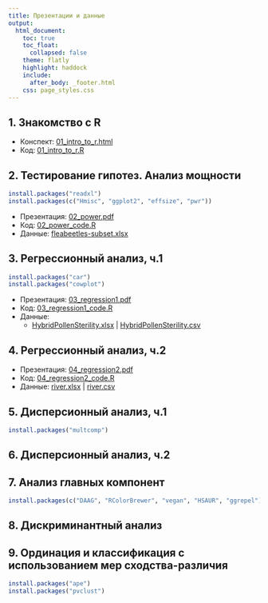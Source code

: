 ```yaml
---
title: Презентации и данные
output:
  html_document:
    toc: true
    toc_float:
      collapsed: false
    theme: flatly
    highlight: haddock
    include:
      after_body: _footer.html
    css: page_styles.css
---
```


## 1. Знакомство с R

- Конспект: [01_intro_to_r.html](01_intro_to_r.html)
-   Код: [01_intro_to_r.R](01_intro_to_r.R)

## 2. Тестирование гипотез. Анализ мощности

```r
install.packages("readxl")
install.packages(c("Hmisc", "ggplot2", "effsize", "pwr"))
```

- Презентация: [02_power.pdf](02_power.pdf)
- Код: [02_power_code.R](02_power_code.R)
- Данные: [fleabeetles-subset.xlsx](data/fleabeetles-subset.xlsx)

## 3. Регрессионный анализ, ч.1

```r
install.packages("car")
install.packages("cowplot")
```

- Презентация: [03_regression1.pdf](03_regression1.pdf)
- Код: [03_regression1_code.R](03_regression1_code.R)
- Данные:
    - [HybridPollenSterility.xlsx](data/HybridPollenSterility.xlsx) | [HybridPollenSterility.csv](data/HybridPollenSterility.csv)

## 4. Регрессионный анализ, ч.2

- Презентация: [04_regression2.pdf](04_regression2.pdf)
- Код: [04_regression2_code.R](04_regression2_code.R)
- Данные: [river.xlsx](data/river.xlsx) | [river.csv](data/river.csv)

## 5. Дисперсионный анализ, ч.1

```r
install.packages("multcomp")
```

<!-- - Презентация: [05_anova1.pdf](05_anova1.pdf) -->

<!-- - Код: [05_anova1_code.R](05_anova1_code.R) -->

<!-- - Данные: [sleep.xlsx](data/sleep.xlsx) | [sleep.csv](data/sleep.csv) -->

## 6. Дисперсионный анализ, ч.2

<!-- - Презентация: [06_anova2.pdf](06_anova2.pdf) -->

<!-- - Код: [06_anova2_code.R](06_anova2_code.R) -->

<!-- - Данные: [eysenck.csv](data/eysenck.csv) -->

## 7. Анализ главных компонент

```r
install.packages(c("DAAG", "RColorBrewer", "vegan", "HSAUR", "ggrepel"))
```

<!-- - Презентация: [07_pca.pdf](07_pca.pdf) -->

<!-- - Код: [07_pca_code.R](07_pca_code.R) -->

## 8. Дискриминантный анализ

<!-- - Презентация: [08_da.pdf](08_da.pdf) -->

<!-- - Код: -->

<!--     + [код R](08_da_code.R) -->

<!--     + [BoxMTest.R](BoxMTest.R) -->

## 9. Ординация и классификация с использованием мер сходства-различия

```r
install.packages("ape")
install.packages("pvclust")
```

<!-- - Презентация: [09_dist.pdf](09_dist.pdf) -->

<!-- - Код: [09_dist_code.R](09_dist_code.R) -->
